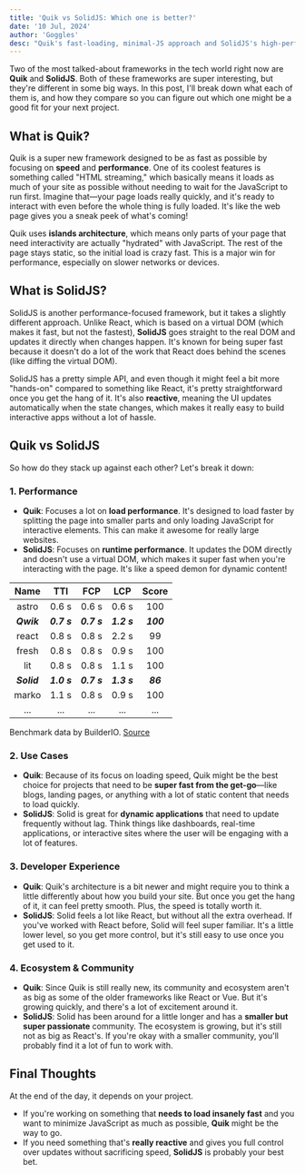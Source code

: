 ```yaml
---
title: 'Quik vs SolidJS: Which one is better?'
date: '10 Jul, 2024'
author: 'Goggles'
desc: "Quik's fast-loading, minimal-JS approach and SolidJS's high-performance, reactive design. Who's gonna win?"
---
```


Two of the most talked-about frameworks in the tech world right now are **Quik** and **SolidJS**. Both of these frameworks are super interesting, but they're different in some big ways. In this post, I'll break down what each of them is, and how they compare so you can figure out which one might be a good fit for your next project.

## What is Quik?

Quik is a super new framework designed to be as fast as possible by focusing on **speed** and **performance**. One of its coolest features is something called "HTML streaming," which basically means it loads as much of your site as possible without needing to wait for the JavaScript to run first. Imagine that—your page loads really quickly, and it's ready to interact with even before the whole thing is fully loaded. It's like the web page gives you a sneak peek of what's coming!

Quik uses **islands architecture**, which means only parts of your page that need interactivity are actually "hydrated" with JavaScript. The rest of the page stays static, so the initial load is crazy fast. This is a major win for performance, especially on slower networks or devices.

## What is SolidJS?

SolidJS is another performance-focused framework, but it takes a slightly different approach. Unlike React, which is based on a virtual DOM (which makes it fast, but not the fastest), **SolidJS** goes straight to the real DOM and updates it directly when changes happen. It's known for being super fast because it doesn't do a lot of the work that React does behind the scenes (like diffing the virtual DOM).

SolidJS has a pretty simple API, and even though it might feel a bit more "hands-on" compared to something like React, it's pretty straightforward once you get the hang of it. It's also **reactive**, meaning the UI updates automatically when the state changes, which makes it really easy to build interactive apps without a lot of hassle.

## Quik vs SolidJS

So how do they stack up against each other? Let's break it down:

### 1. Performance

- **Quik**: Focuses a lot on **load performance**. It's designed to load faster by splitting the page into smaller parts and only loading JavaScript for interactive elements. This can make it awesome for really large websites.
- **SolidJS**: Focuses on **runtime performance**. It updates the DOM directly and doesn't use a virtual DOM, which makes it super fast when you're interacting with the page. It's like a speed demon for dynamic content!

|    Name     |     TTI     |     FCP     |     LCP     |   Score   |
| :---------: | :---------: | :---------: | :---------: | :-------: |
|    astro    |    0.6 s    |    0.6 s    |    0.6 s    |    100    |
| **_Qwik_**  | **_0.7 s_** | **_0.7 s_** | **_1.2 s_** | **_100_** |
|    react    |    0.8 s    |    0.8 s    |    2.2 s    |    99     |
|    fresh    |    0.8 s    |    0.8 s    |    0.9 s    |    100    |
|     lit     |    0.8 s    |    0.8 s    |    1.1 s    |    100    |
| **_Solid_** | **_1.0 s_** | **_0.7 s_** | **_1.3 s_** | **_86_**  |
|    marko    |    1.1 s    |    0.8 s    |    0.9 s    |    100    |
|     ...     |     ...     |     ...     |     ...     |    ...    |

Benchmark data by BuilderIO. [Source](https://github.com/BuilderIO/framework-benchmarks?tab=readme-ov-file#todo-app)

### 2. Use Cases

- **Quik**: Because of its focus on loading speed, Quik might be the best choice for projects that need to be **super fast from the get-go**—like blogs, landing pages, or anything with a lot of static content that needs to load quickly.
- **SolidJS**: Solid is great for **dynamic applications** that need to update frequently without lag. Think things like dashboards, real-time applications, or interactive sites where the user will be engaging with a lot of features.

### 3. Developer Experience

- **Quik**: Quik's architecture is a bit newer and might require you to think a little differently about how you build your site. But once you get the hang of it, it can feel pretty smooth. Plus, the speed is totally worth it.
- **SolidJS**: Solid feels a lot like React, but without all the extra overhead. If you've worked with React before, Solid will feel super familiar. It's a little lower level, so you get more control, but it's still easy to use once you get used to it.

### 4. Ecosystem & Community

- **Quik**: Since Quik is still really new, its community and ecosystem aren't as big as some of the older frameworks like React or Vue. But it's growing quickly, and there's a lot of excitement around it.
- **SolidJS**: Solid has been around for a little longer and has a **smaller but super passionate** community. The ecosystem is growing, but it's still not as big as React's. If you're okay with a smaller community, you'll probably find it a lot of fun to work with.

## Final Thoughts

At the end of the day, it depends on your project.

- If you're working on something that **needs to load insanely fast** and you want to minimize JavaScript as much as possible, **Quik** might be the way to go.
- If you need something that's **really reactive** and gives you full control over updates without sacrificing speed, **SolidJS** is probably your best bet.
